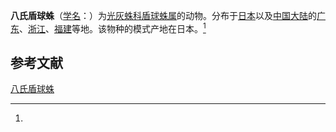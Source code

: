 {{Speciesbox
| name = 八氏盾球蛛
| status = 
| status_system = 
| image = 
| genus = Orthobula
| species = yaginumai
| authority = (Platnick, 1977)<ref name='id14200'>{{cite web| url =http://www.bioinfo.cn/db05/BjdwSpecies.php?action=view&id=14200| title =八氏盾球蛛| work =《中国动物物种编目数据库》| publisher =中国科学院微生物研究所| author =中国科学院动物研究所| accessdate =2009-04-28| deadurl =yes| archiveurl =https://web.archive.org/web/20160305104216/http://www.bioinfo.cn/db05/BjdwSpecies.php?action=view&id=14200| archivedate =2016-03-05}}</ref>
}}

'''八氏盾球蛛'''（[[学名|学名]]：{{lang|la|''Orthobula yaginumai''}}）为[[光灰蛛科|光灰蛛科]][[盾球蛛属|盾球蛛属]]的动物。分布于[[日本|日本]]以及[[中国大陆|中国大陆]]的[[广东|广东]]、[[浙江|浙江]]、[[福建|福建]]等地。该物种的模式产地在日本。<ref name='id14200'/>

== 参考文献 ==
{{reflist}}

{{Wikispecies|Orthobula yaginumai}}
{{Taxonbar|from=Q2928999}}

[[Category:盾球蛛属|八氏盾球蛛]]


{{蜘蛛小作品}}